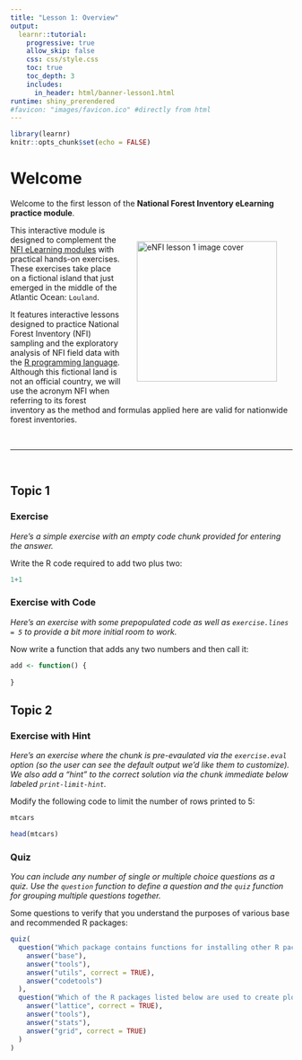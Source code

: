 ```yaml
---
title: "Lesson 1: Overview"
output: 
  learnr::tutorial:
    progressive: true
    allow_skip: false
    css: css/style.css
    toc: true
    toc_depth: 3
    includes:
      in_header: html/banner-lesson1.html
runtime: shiny_prerendered
#favicon: "images/favicon.ico" #directly from html
---
```


```r
library(learnr)
knitr::opts_chunk$set(echo = FALSE)
```

# Welcome

<txt-green>Welcome to the first lesson</txt-green> of the **National Forest Inventory eLearning practice module**.

<img src="images/lc-image.png" width="250" height="250" alt="eNFI lesson 1 image cover" align="right" style="margin: 2em 2em 2em 2em" />

This interactive module is designed to complement the [NFI eLearning modules](https://bit.ly/3m5VEsE) with practical hands-on exercises. These exercises take place on a fictional island that just emerged in the middle of the Atlantic Ocean: `Louland`. 

It features interactive lessons designed to practice National Forest Inventory (NFI) sampling and the exploratory analysis of NFI field data with the [R programming language](www.r-project.com). Although this fictional land is not an official country, we will use the acronym NFI when referring to its forest inventory as the method and formulas applied here are valid for nationwide forest inventories.



<br>

---

<br>

## Topic 1

### Exercise 

*Here's a simple exercise with an empty code chunk provided for entering the answer.*

Write the R code required to add two plus two:

```r
1+1
```

### Exercise with Code

*Here's an exercise with some prepopulated code as well as `exercise.lines = 5` to provide a bit more initial room to work.*

Now write a function that adds any two numbers and then call it:

```r
add <- function() {
  
}
```

## Topic 2

### Exercise with Hint

*Here's an exercise where the chunk is pre-evaulated via the `exercise.eval` option (so the user can see the default output we'd like them to customize). We also add a "hint" to the correct solution via the chunk immediate below labeled `print-limit-hint`.*

Modify the following code to limit the number of rows printed to 5:

```r
mtcars
```

```r
head(mtcars)
```

### Quiz

*You can include any number of single or multiple choice questions as a quiz. Use the `question` function to define a question and the `quiz` function for grouping multiple questions together.*

Some questions to verify that you understand the purposes of various base and recommended R packages:

```r
quiz(
  question("Which package contains functions for installing other R packages?",
    answer("base"),
    answer("tools"),
    answer("utils", correct = TRUE),
    answer("codetools")
  ),
  question("Which of the R packages listed below are used to create plots?",
    answer("lattice", correct = TRUE),
    answer("tools"),
    answer("stats"),
    answer("grid", correct = TRUE)
  )
)
```
